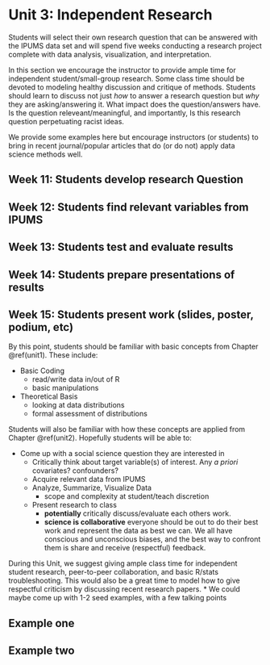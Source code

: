 # Unit 3: Independent Research {#unit3}


Students will select their own research question that can be answered with the IPUMS data set and will spend five weeks conducting a research project complete with data analysis, visualization, and interpretation.


In this section we encourage the instructor to provide ample time for independent student/small-group research. Some class time should be devoted to modeling healthy discussion and critique of methods. Students should learn to discuss not just *how* to answer a research question but *why* they are asking/answering it. What impact does the question/answers have. Is the question releveant/meaningful, and importantly, Is this research question perpetuating racist ideas.

We provide some examples here but encourage instructors (or students) to bring in recent journal/popular articles that do (or do not) apply data science methods well.

## Week 11: Students develop research Question
## Week 12: Students find relevant variables from IPUMS
## Week 13: Students test and evaluate results
## Week 14: Students prepare presentations of results
## Week 15: Students present work (slides, poster, podium, etc)

By this point, students should be familiar with basic concepts from Chapter \@ref(unit1). These include:

* Basic Coding
  + read/write data in/out of R
  + basic manipulations
* Theoretical Basis
  + looking at data distributions
  + formal assessment of distributions
  
Students will also be familiar with how these concepts are applied from Chapter \@ref(unit2). Hopefully students will be able to:

* Come up with a social science question they are interested in
  + Critically think about target variable(s) of interest. Any *a priori* covariates? confounders?
  + Acquire relevant data from IPUMS
  + Analyze, Summarize, Visualize Data
    + scope and complexity at student/teach discretion
  + Present research to class
    + **potentially** critically discuss/evaluate each others work. 
    + **science is collaborative** everyone should be out to do their best work and represent the data as best we can. We all have conscious and unconscious biases, and the best way to confront them is share and receive (respectful) feedback.
    
During this Unit, we suggest giving ample class time for independent student research, peer-to-peer collaboration, and basic R/stats troubleshooting. This would also be a great time to model how to give respectful criticism by discussing recent research papers. 
  * We could maybe come up with 1-2 seed examples, with a few talking points

## Example one

## Example two
